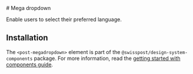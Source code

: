 
<Meta of={megadropdownStories} />

<div className="docs-title">
  # Mega dropdown

  <nav>
    <link-design of={JSON.stringify(megadropdownStories)}></link-design>
  </nav>
</div>

<p className="lead">Enable users to select their preferred language.</p>

<Canvas sourceState="shown" of={megadropdownStories.Default} />

<Controls of={megadropdownStories.Default} />

## Installation

The `<post-megadropdown>` element is part of the `@swisspost/design-system-components` package.
For more information, read the [getting started with components guide](/?path=/docs/edfb619b-fda1-4570-bf25-20830303d483--docs).
